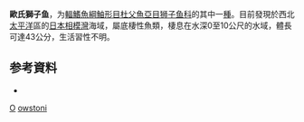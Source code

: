 {{Speciesbox 
| taxon = Liparis(鱼类) owstoni
| status = NE
| authority = [[Jordan|Jordan]] & [[Snyder|Snyder]], 1904
| synonyms = 
}}

'''歐氏獅子鱼'''，为[[輻鰭魚綱|輻鰭魚綱]][[鮋形目|鮋形目]][[杜父魚亞目|杜父魚亞目]][[狮子鱼科|狮子鱼科]]的其中一[[種|種]]。目前發現於西北[[太平洋|太平洋]]區的[[日本|日本]][[相模灣|相模灣]]海域，屬底棲性魚類，棲息在水深0至10公尺的水域，體長可達43公分，生活習性不明。

== 参考資料 ==
*{{FishBase_species|genus=Liparis|species=owstoni|year=2011|month=12}}

{{taxonbar}}

[[Category:1904年描述的鱼类|O]]
[[Category:獅子魚属|owstoni]]


{{鮋形目小作品}}
